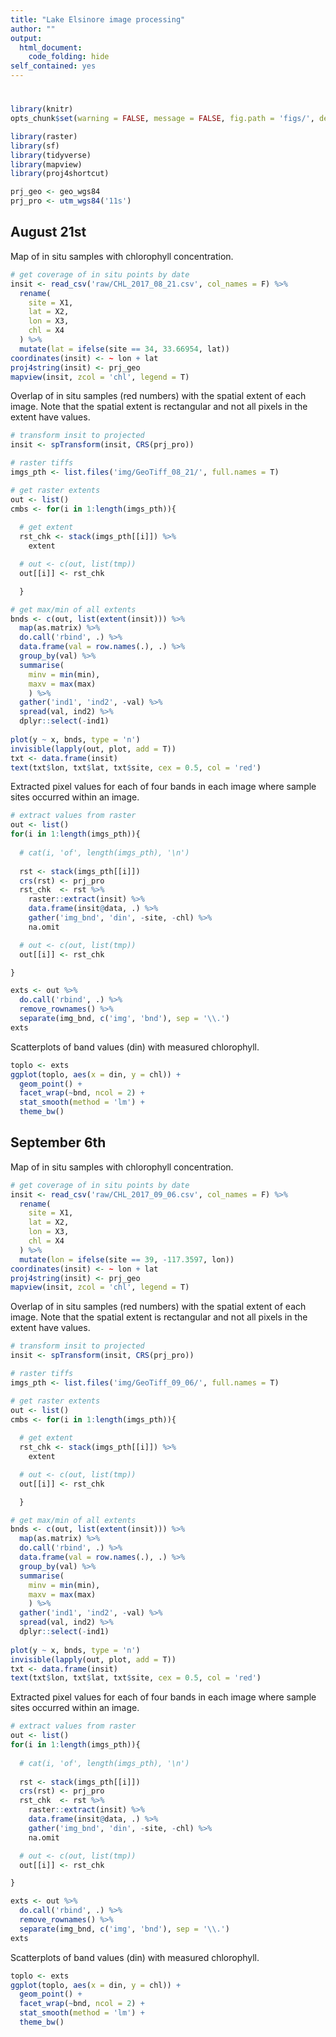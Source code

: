 ```yaml
---
title: "Lake Elsinore image processing"
author: ""
output: 
  html_document:
    code_folding: hide
self_contained: yes
---
```


# {.tabset}

```r
library(knitr)
opts_chunk$set(warning = FALSE, message = FALSE, fig.path = 'figs/', dev.args = list(bg = 'transparent'), eval = T)

library(raster)
library(sf)
library(tidyverse)
library(mapview)
library(proj4shortcut)

prj_geo <- geo_wgs84
prj_pro <- utm_wgs84('11s')

```

## August 21st

Map of in situ samples with chlorophyll concentration. 

```r
# get coverage of in situ points by date
insit <- read_csv('raw/CHL_2017_08_21.csv', col_names = F) %>% 
  rename(
    site = X1, 
    lat = X2, 
    lon = X3, 
    chl = X4
  ) %>% 
  mutate(lat = ifelse(site == 34, 33.66954, lat)) 
coordinates(insit) <- ~ lon + lat
proj4string(insit) <- prj_geo
mapview(insit, zcol = 'chl', legend = T) 
```

Overlap of in situ samples (red numbers) with the spatial extent of each image. Note that the spatial extent is rectangular and not all pixels in the extent have values.
```r
# transform insit to projected
insit <- spTransform(insit, CRS(prj_pro)) 

# raster tiffs
imgs_pth <- list.files('img/GeoTiff_08_21/', full.names = T)

# get raster extents
out <- list()
cmbs <- for(i in 1:length(imgs_pth)){
  
  # get extent
  rst_chk <- stack(imgs_pth[[i]]) %>% 
    extent 

  # out <- c(out, list(tmp))
  out[[i]] <- rst_chk

  }

# get max/min of all extents
bnds <- c(out, list(extent(insit))) %>%
  map(as.matrix) %>% 
  do.call('rbind', .) %>% 
  data.frame(val = row.names(.), .) %>% 
  group_by(val) %>% 
  summarise(
    minv = min(min), 
    maxv = max(max)
    ) %>% 
  gather('ind1', 'ind2', -val) %>% 
  spread(val, ind2) %>% 
  dplyr::select(-ind1)
  
plot(y ~ x, bnds, type = 'n')  
invisible(lapply(out, plot, add = T))
txt <- data.frame(insit)
text(txt$lon, txt$lat, txt$site, cex = 0.5, col = 'red')
```

Extracted pixel values for each of four bands in each image where sample sites occurred within an image.
```r
# extract values from raster
out <- list()
for(i in 1:length(imgs_pth)){
  
  # cat(i, 'of', length(imgs_pth), '\n')
  
  rst <- stack(imgs_pth[[i]])
  crs(rst) <- prj_pro
  rst_chk  <- rst %>% 
    raster::extract(insit) %>% 
    data.frame(insit@data, .) %>%
    gather('img_bnd', 'din', -site, -chl) %>% 
    na.omit

  # out <- c(out, list(tmp))
  out[[i]] <- rst_chk

}

exts <- out %>% 
  do.call('rbind', .) %>% 
  remove_rownames() %>% 
  separate(img_bnd, c('img', 'bnd'), sep = '\\.')
exts
```

Scatterplots of band values (din) with measured chlorophyll.
```r
toplo <- exts
ggplot(toplo, aes(x = din, y = chl)) + 
  geom_point() + 
  facet_wrap(~bnd, ncol = 2) + 
  stat_smooth(method = 'lm') + 
  theme_bw()
```

## September 6th

Map of in situ samples with chlorophyll concentration. 

```r
# get coverage of in situ points by date
insit <- read_csv('raw/CHL_2017_09_06.csv', col_names = F) %>% 
  rename(
    site = X1, 
    lat = X2, 
    lon = X3, 
    chl = X4
  ) %>% 
  mutate(lon = ifelse(site == 39, -117.3597, lon))
coordinates(insit) <- ~ lon + lat
proj4string(insit) <- prj_geo
mapview(insit, zcol = 'chl', legend = T) 
```

Overlap of in situ samples (red numbers) with the spatial extent of each image. Note that the spatial extent is rectangular and not all pixels in the extent have values.
```r
# transform insit to projected
insit <- spTransform(insit, CRS(prj_pro)) 

# raster tiffs
imgs_pth <- list.files('img/GeoTiff_09_06/', full.names = T)

# get raster extents
out <- list()
cmbs <- for(i in 1:length(imgs_pth)){
  
  # get extent
  rst_chk <- stack(imgs_pth[[i]]) %>% 
    extent 

  # out <- c(out, list(tmp))
  out[[i]] <- rst_chk

  }

# get max/min of all extents
bnds <- c(out, list(extent(insit))) %>%
  map(as.matrix) %>% 
  do.call('rbind', .) %>% 
  data.frame(val = row.names(.), .) %>% 
  group_by(val) %>% 
  summarise(
    minv = min(min), 
    maxv = max(max)
    ) %>% 
  gather('ind1', 'ind2', -val) %>% 
  spread(val, ind2) %>% 
  dplyr::select(-ind1)
  
plot(y ~ x, bnds, type = 'n')  
invisible(lapply(out, plot, add = T))
txt <- data.frame(insit)
text(txt$lon, txt$lat, txt$site, cex = 0.5, col = 'red')
```

Extracted pixel values for each of four bands in each image where sample sites occurred within an image.
```r
# extract values from raster
out <- list()
for(i in 1:length(imgs_pth)){
  
  # cat(i, 'of', length(imgs_pth), '\n')
  
  rst <- stack(imgs_pth[[i]])
  crs(rst) <- prj_pro
  rst_chk  <- rst %>% 
    raster::extract(insit) %>% 
    data.frame(insit@data, .) %>%
    gather('img_bnd', 'din', -site, -chl) %>% 
    na.omit

  # out <- c(out, list(tmp))
  out[[i]] <- rst_chk

}

exts <- out %>% 
  do.call('rbind', .) %>% 
  remove_rownames() %>% 
  separate(img_bnd, c('img', 'bnd'), sep = '\\.')
exts
```

Scatterplots of band values (din) with measured chlorophyll.
```r
toplo <- exts
ggplot(toplo, aes(x = din, y = chl)) + 
  geom_point() + 
  facet_wrap(~bnd, ncol = 2) + 
  stat_smooth(method = 'lm') + 
  theme_bw()
```


